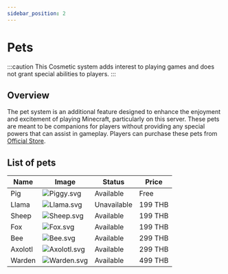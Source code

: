 ```yaml
---
sidebar_position: 2
---
```


# Pets

:::caution
This Cosmetic system adds interest to playing games and does not grant special abilities to players.
:::

## Overview
The pet system is an additional feature designed to enhance the enjoyment and excitement of playing Minecraft, particularly on this server. These pets are meant to be companions for players without providing any special powers that can assist in gameplay. Players can purchase these pets from [Official Store](https://store.lamalia.net/).

## List of pets

| Name    | Image                                                                         | Status      | Price   |
| ------- | ----------------------------------------------------------------------------- | ----------- | ------- |
| Pig     | ![Piggy.svg](/img/doc/quality_of_life/cosmetic&decoration/pets/Piggy.svg)     | Available   | Free    |
| Llama   | ![Llama.svg](/img/doc/quality_of_life/cosmetic&decoration/pets/Llama.svg)     | Unavailable | 199 THB |
| Sheep   | ![Sheep.svg](/img/doc/quality_of_life/cosmetic&decoration/pets/Sheep.svg)     | Available   | 199 THB |
| Fox     | ![Fox.svg](/img/doc/quality_of_life/cosmetic&decoration/pets/Fox.svg)         | Available   | 199 THB |
| Bee     | ![Bee.svg](/img/doc/quality_of_life/cosmetic&decoration/pets/Bee.svg)         | Available   | 299 THB |
| Axolotl | ![Axolotl.svg](/img/doc/quality_of_life/cosmetic&decoration/pets/Axolotl.svg) | Available   | 299 THB |
| Warden  | ![Warden.svg](/img/doc/quality_of_life/cosmetic&decoration/pets/Warden.svg)   | Available   | 499 THB |